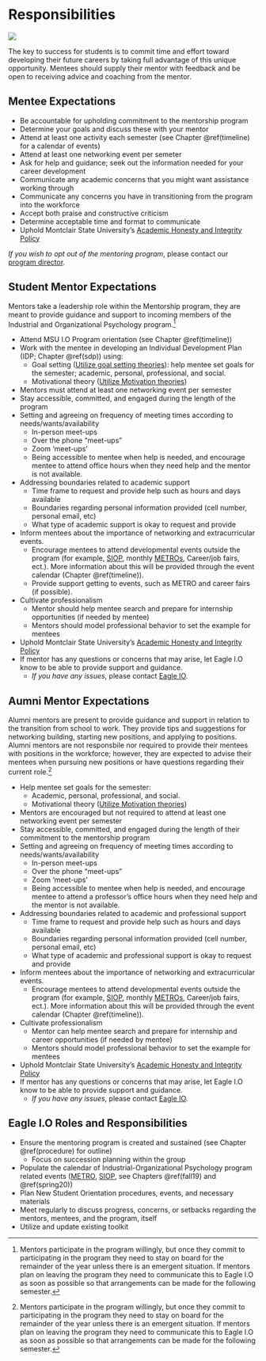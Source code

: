 # Responsibilities 

![](images\responsibility.jpg)

The key to success for students is to commit time and effort toward developing their future careers by taking full advantage of this unique opportunity.  Mentees should supply their mentor with feedback and be open to receiving advice and coaching from the mentor.

## Mentee Expectations

* Be accountable for upholding commitment to the mentorship program
* Determine your goals and discuss these with your mentor
* Attend at least one activity each semester (see Chapter \@ref(timeline) for a calendar of events) 
* Attend at least one networking event per semeter
* Ask for help and guidance; seek out the information needed for your career development
* Communicate any academic concerns that you might want assistance working through 
* Communicate any concerns you have in transitioning from the program into the workforce
* Accept both praise and constructive criticism
* Determine acceptable time and format to communicate
* Uphold Montclair State University's [Academic Honesty and Integrity Policy](https://www.montclair.edu/policies/all-policies/academic-honesty-and-integrity/)

*If you wish to opt out of the mentoring program*, please contact our [program director](mailto:simonetd@montclair.edu).


## Student Mentor Expectations  

Mentors take a leadership role within the Mentorship program, they are meant to provide guidance and support to incoming members of the Industrial and Organizational Psychology program.^[Mentors participate in the program willingly, but once they commit to participating in the program they need to stay on board for the remainder of the year unless there is an emergent situation. If mentors plan on leaving the program they need to communicate this to  Eagle I.O as soon as possible so that arrangements can be made for the following semester.] 

* Attend MSU I.O Program orientation (see Chapter \@ref(timeline))
* Work with the mentee in developing an Individual Development Plan (IDP; Chapter \@ref(sdp)) using:
    + Goal setting ([Utilize goal setting theories](https://piximus.net/media/12860/funny-demotivational-posters-86-28.jpg)): help mentee set goals for the semester; academic, personal, professional, and social.
    + Motivational theory ([Utilize Motivation theories](https://youtu.be/cgg9byUy-V4))
* Mentors must attend at least one networking event per semester
* Stay accessible, committed, and engaged during the length of the program  
* Setting and agreeing on frequency of meeting times according to needs/wants/availability
    + In-person meet-ups
    + Over the phone "meet-ups"
    + Zoom 'meet-ups'
    + Being accessible to mentee when help is needed, and encourage mentee to attend office hours when they need help and the mentor is not available.
* Addressing boundaries related to academic support  
    + Time frame to request and provide help such as hours and days available
    + Boundaries regarding personal information provided (cell number, personal email, etc)
    + What type of academic support is okay to request and provide 
* Inform mentees about the importance of networking and extracurricular events.  
    + Encourage mentees to attend developmental events outside the program (for example, [SIOP](http://www.siop.org), monthly [METROs](http://www.metroapppsych.com/), Career/job fairs, ect.). More information about this will be provided through the event calendar (Chapter \@ref(timeline)).
    + Provide support getting to events, such as METRO and career fairs (if possible).
* Cultivate professionalism  
    + Mentor should help mentee search and prepare for internship opportunities (if needed by mentee)
    + Mentors should model professional behavior to set the example for mentees 
* Uphold Montclair State University's [Academic Honesty and Integrity Policy](https://www.montclair.edu/policies/all-policies/academic-honesty-and-integrity/)
* If mentor has any questions or concerns that may arise, let Eagle I.O know to be able to provide support and guidance.  
    + *If you have any issues*, please contact [Eagle IO](mailto:eagleio@montclair.edu).

## Aumni Mentor Expectations 
Alumni mentors are present to provide guidance and support in relation to the transition from school to work. They provide tips and suggestions for networking building, starting new positions, and applying to positions. Alumni mentors are not responsbile nor required to provide their mentees with positions in the workforce; however, they are expected to advise their mentees when pursuing new positions or have questions regarding their current role.^[Mentors participate in the program willingly, but once they commit to participating in the program they need to stay on board for the remainder of the year unless there is an emergent situation. If mentors plan on leaving the program they need to communicate this to  Eagle I.O as soon as possible so that arrangements can be made for the following semester.] 

* Help mentee set goals for the semester: 
    + Academic, personal, professional, and social.
    + Motivational theory ([Utilize Motivation theories](https://youtu.be/cgg9byUy-V4))
* Mentors are encouraged but not required to attend at least one networking event per semester
* Stay accessible, committed, and engaged during the length of their commitment to the mentorship program
* Setting and agreeing on frequency of meeting times according to needs/wants/availability
    + In-person meet-ups
    + Over the phone "meet-ups"
    + Zoom 'meet-ups'
    + Being accessible to mentee when help is needed, and encourage mentee to attend a professor's office hours when they need help and the mentor is not available.
* Addressing boundaries related to academic and professional support  
    + Time frame to request and provide help such as hours and days available
    + Boundaries regarding personal information provided (cell number, personal email, etc)
    + What type of academic and professional support is okay to request and provide 
* Inform mentees about the importance of networking and extracurricular events.  
    + Encourage mentees to attend developmental events outside the program (for example, [SIOP](http://www.siop.org), monthly [METROs](http://www.metroapppsych.com/), Career/job fairs, ect.). More information about this will be provided through the event calendar (Chapter \@ref(timeline)).
* Cultivate professionalism  
    + Mentor can help mentee search and prepare for internship and career opportunities (if needed by mentee)
    + Mentors should model professional behavior to set the example for mentees 
* Uphold Montclair State University's [Academic Honesty and Integrity Policy](https://www.montclair.edu/policies/all-policies/academic-honesty-and-integrity/)
* If mentor has any questions or concerns that may arise, let Eagle I.O know to be able to provide support and guidance.  
    + *If you have any issues*, please contact [Eagle IO](mailto:eagleio@montclair.edu).


## Eagle I.O Roles and Responsibilities {#Eagle}

* Ensure the mentoring program is created and sustained (see Chapter \@ref(procedure) for outline)
    + Focus on succession planning within the group
* Populate the calendar of Industrial-Organizational Psychology program related events ([METRO](http://www.metroapppsych.com/), [SIOP](http://www.siop.org/), see Chapters \@ref(fall19) and \@ref(spring20))  
* Plan New Student Orientation procedures, events, and necessary materials  
* Meet regularly to discuss progress, concerns, or setbacks regarding the mentors, mentees, and the program, itself 
* Utilize and update existing toolkit 
